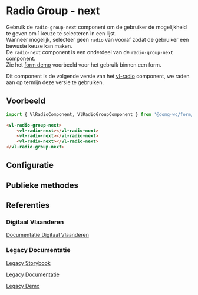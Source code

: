 
# Radio Group - next

Gebruik de `radio-group-next` component om de gebruiker de mogelijkheid te geven om 1 keuze te selecteren in een lijst.<br/>
Wanneer mogelijk, selecteer geen `radio` van vooraf zodat de gebruiker een bewuste keuze kan maken.<br/>
De `radio-next` component is een onderdeel van de `radio-group-next` component.<br/>
Zie het [form demo](/docs/applicatief-voorbeelden-form-demo--documentatie) voorbeeld voor het gebruik binnen een form.

Dit component is de volgende versie van het [vl-radio](/docs/components-radio--documentatie) component, we raden aan op termijn deze versie te gebruiken.

## Voorbeeld

```js
import { VlRadioComponent, VlRadioGroupComponent } from '@domg-wc/form/next/radio-group';
```

```html
<vl-radio-group-next>
    <vl-radio-next></vl-radio-next>
    <vl-radio-next></vl-radio-next>
    <vl-radio-next></vl-radio-next>
</vl-radio-group-next>
```

<Canvas of={VlRadioGroupStories.RadioGroupDefault} />

## Configuratie

<ArgTypes of={VlRadioGroupStories.RadioGroupDefault} />

## Publieke methodes

<FormControlPublicMethods />

## Referenties

### Digitaal Vlaanderen

[Documentatie Digitaal Vlaanderen](https://overheid.vlaanderen.be/webuniversum/v3/documentation/forms/vl-ui-radio/)

### Legacy Documentatie

[Legacy Storybook](https://webcomponenten.omgeving.vlaanderen.be/storybook/?path=/docs/legacy-vl-radio-next--default)

[Legacy Documentatie](https://webcomponenten.omgeving.vlaanderen.be/doc/VlRadio.html)

[Legacy Demo](https://webcomponenten.omgeving.vlaanderen.be/demo/vl-radio-next.html)

